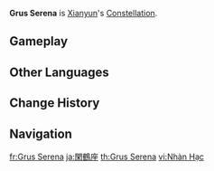 {{Constellation Overview Infobox
|image       = Grus Serena
|character   = Xianyun
|meaning     = Serene Crane
}}
'''Grus Serena''' is [[Xianyun]]'s [[Constellation]].

==Gameplay==
{{Constellation Table|Xianyun}}

==Other Languages==
{{Other Languages
|en      = Grus Serena
|en_lang = la
|en_tl   = Serene Crane
|zhs     = 闲鹤座
|zhs_rm  = Xiánhè-zuò
|zht     = 閒鶴座
|zht_rm  = Xiánhè-zuò
|zh_tl   = Leisurely Crane Constellation
|ja      = 閑鶴座
|ja_rm   = Kankaku-za{{Assumed}}
|ja_tl   = Leisurely Crane Constellation
|ko      = 한(閑)학<->자리
|ko_tl   = Free Crane Constellation
|es      = Grus Serena
|fr      = Grus Serena
|ru      = Вольный Журавль
|ru_tl   = Free Crane
|th      = Grus Serena
|vi      = Cung Nhàn Hạc
|vi_tl   = 
|de      = Grus Serena
|id      = Grus Serena
|pt      = Grus Serena
|tr      = Ulu Turna
|tr_tl   = Almighty Crane
|it      = Grus Serena
}}

==Change History==
{{Change History|4.4}}

==Navigation==
{{Constellation Navbox}}

[[fr:Grus Serena]]
[[ja:閑鶴座]]
[[th:Grus Serena]]
[[vi:Nhàn Hạc]]